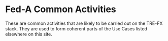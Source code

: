 # Fed-A Common Activities

These are common activities that are likely to be carried out on the TRE-FX stack.
They are used to form coherent parts of the Use Cases listed elsewhere on this site.